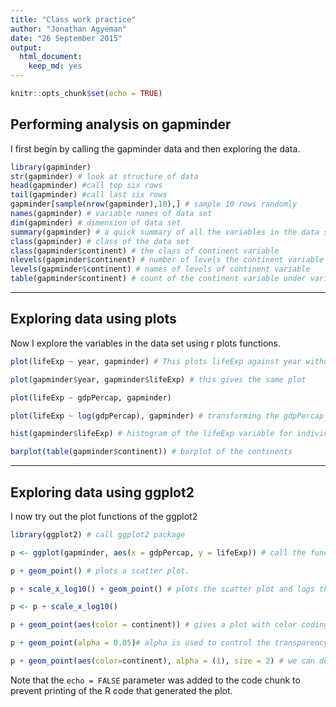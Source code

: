 ```yaml
---
title: "Class work practice"
author: "Jonathan Agyeman"
date: "26 September 2015"
output: 
  html_document: 
    keep_md: yes
---
```


```r
knitr::opts_chunk$set(echo = TRUE)
```

## Performing analysis on gapminder

I first begin by calling the gapminder data and then exploring the data.

```r
library(gapminder)
str(gapminder) # look at structure of data
head(gapminder) #call top six rows
tail(gapminder) #call last six rows
gapminder[sample(nrow(gapminder),10),] # sample 10 rows randomly
names(gapminder) # variable names of data set
dim(gapminder) # dimension of data set
summary(gapminder) # a quick summary of all the variables in the data set
class(gapminder) # class of the data set
class(gapminder$continent) # the class of continent variable
nlevels(gapminder$continent) # number of levels the continent variable has
levels(gapminder$continent) # names of levels of continent variable
table(gapminder$continent) # count of the continent variable under various levels
```

*************************************************************************************
## Exploring data using plots

Now I explore the variables in the data set using r plots functions.

```r
plot(lifeExp ~ year, gapminder) # This plots lifeExp against year without attaching data set.

plot(gapminder$year, gapminder$lifeExp) # this gives the same plot

plot(lifeExp ~ gdpPercap, gapminder) 

plot(lifeExp ~ log(gdpPercap), gapminder) # transforming the gdpPercap data for a better plot

hist(gapminder$lifeExp) # histogram of the lifeExp variable for individual summaries

barplot(table(gapminder$continent)) # barplot of the continents
```
----------

## Exploring data using ggplot2

I now try out the plot functions of the ggplot2

```r
library(ggplot2) # call ggplot2 package

p <- ggplot(gapminder, aes(x = gdpPercap, y = lifeExp)) # call the function for variable are being used in the plot.

p + geom_point() # plots a scatter plot.

p + scale_x_log10() + geom_point() # plots the scatter plot and logs the x varaible

p <- p + scale_x_log10() 

p + geom_point(aes(color = continent)) # gives a plot with color coding for the continents

p + geom_point(alpha = 0.05)# alpha is used to control the transparency of the points in the plot. The lower the value of alpha the more transparent the points.

p + geom_point(aes(color=continent), alpha = (1), size = 2) # we can determine the color, the transparency and the size of the points in the plot.

```



Note that the `echo = FALSE` parameter was added to the code chunk to prevent printing of the R code that generated the plot.
